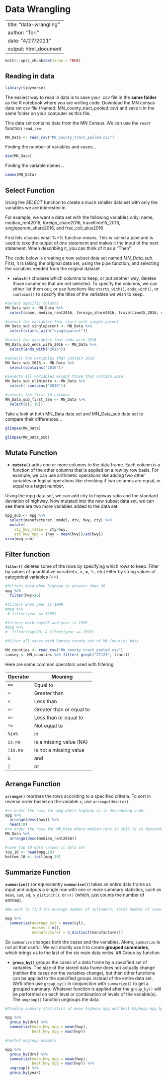 # Data Wrangling

---
title: "data-wrangling"
author: "Tori"
date: "4/27/2021"
output: html_document
---

```r
knitr::opts_chunk$set(echo = TRUE)
```

## Reading in data

```r
library(tidyverse)
```

The easiest way to read in data is to save your .csv file in the **same folder** as the R notebook where you are writing code. Download the MN census data set csv file (Named: MN_county_tract_pooled.csv) and save it in the same folder on your computer as this file. 

This data set contains data from the MN Census. We can use the `readr` function `read_csv`.

```r
MN_Data <- read_csv("MN_county_tract_pooled.csv")
```

Finding the number of variables and cases...

```r
dim(MN_Data)
```

Finding the variable names...
```r
names(MN_Data)
```

## Select Function

Using the *SELECT* function to create a much smaller data set with only the variables we are interested in. 

For example, we want a data set with the following variables only: name, median_rent2016, foreign_share2016, traveltime15_2016, singleparent_share2016, and frac_coll_plus2016

First lets discuss what %>% function means. This is called a pipe and is used to take the output of one statement and makes it the input of the next statement. When describing it, you can think of it as a "Then"

The code below is creating a new subset data set named *MN_Data_sub*. First, it is taking the original data set, using the pipe function, and selecting the variables needed from the original dataset. 

- **`select()`** chooses which columns to keep, or put another way, deletes those colummns that are not selected. To specify the columns, we can either list them out, or use functions like `starts_with()`, `ends_with()`, or `contains()` to specify the titles of the variables we wish to keep.

```r
#select specific columns
MN_Data_sub <- MN_Data %>% 
  select(name, median_rent2016, foreign_share2016, traveltime15_2016, singleparent_share2016, frac_coll_plus2016)

#select the variables that start with single parent
MN_Data_sub_singleparent <- MN_Data %>%
  select(starts_with("singleparent"))

#select the variables that ends with 2016
MN_Data_sub_ends_with_2016 <- MN_Data %>%
  select(ends_with("2016"))

#selects the variables that contain 2016
MN_Data_sub_2016 <- MN_Data %>%
  select(contains("2016"))

#selects all variables except those that contain 2016
MN_Data_sub_eliminate <- MN_Data %>%
  select(-contains("2016"))

#selects the first 10 columns
MN_Data_sub_first_ten <- MN_Data %>%
  select(c(1:10))

```


Take a look at both MN_Data data set and MN_Data_sub data set to compare their differences...

```r
glimpse(MN_Data)
```

```r
glimpse(MN_Data_sub)
```

## Mutate Function

- **`mutate()`** adds one or more columns to the data frame. Each column is a function of the other columns that is applied on a row by row basis. For example, we can use arithmetic operations like adding two other variables or logical operations like checking if two columns are equal, or equal to a target number.

Using the mpg data set, we can add city to highway ratio and the standard deviation of highway. Now mutated into the new subset data set, we can see there are two more variables added to the data set. 

```r
mpg_sub <- mpg %>% 
  select(manufacturer, model, drv, hwy, cty) %>% 
  mutate(
    cty_hwy_ratio = cty/hwy,
    std_hwy_mpg = (hwy - mean(hwy))/sd(hwy)) 
view(mpg_sub)
```

## Filter function

**`filter()`** deletes some of the rows by specifying which rows to keep.
Filter by values of quantitative variable(<, >, =, !=, etc) 
Filter by string values of categorical variables (==)


```r
#filters data when highway is greater than 20
mpg %>%
  filter(hwy>20)

#filters when year is 1999
#mpg %>%
 # filter(year == 1999)

#filters both hwy>20 and year is 1999
#mpg %>%
#  filter(hwy>20) & filter(year == 1999)

#filter all cases with Ramsey county out of MN_Counties data

MN_counties <- read_csv("MN_county_tract_pooled.csv")
ramsey <- MN_counties %>% filter( grepl("27123", tract))

```

Here are some common operators used with filtering

Operator  | Meaning
----------|--------
`==`      | Equal to
`>`       | Greater than
`<`       | Less than
`>=`      | Greater than or equal to
`<=`      | Less than or equal to
`!=`      | Not equal to
`%in%`    | in 
`is.na`   | is a missing value (NA)
`!is.na`  | is not a missing value
`&`       | and
`|`       | or

## Arrange Function

**`arrange()`** reorders the rows according to a specified criteria. To sort in reverse order based on the variable `x`, use `arrange(desc(x))`.

```r
#re order the rows for mpg where highway is in descending order
mpg %>%
  arrange(desc(hwy)) %>%
  head(10)
#re order the rows for MN_Data where median rent in 2016 is in descending order
MN_Data %>%
  arrange(desc(median_rent2016))

#save top 10 data values in data set
top_10 <- head(mpg,10)
bottom_10 <- tail(mpg,10)
```

## Summarize Function

**`summarize()`** (or equivalently **`summarise()`**) takes an entire data frame as input and outputs a single row with one or more summary statistics, such as `mean`, `sum`, `sd`, `n_distinct()`, or `n()` (which, just counts the number of entries). 

```r

#We want to find the average number of cylinders, total number of cases, and the number of unique manufacturers.

mpg %>%
  summarize(average_cyl = mean(cyl),
            ncases = n(),
            nmanufacturer = n_distinct(manufacturer))

```

So `summarize` changes both the cases and the variables. Alone, `summarize` is not all that useful. We will mostly use it to create **grouped summaries**, which brings us to the last of the six main data verbs.
## Group by function

- **`group_by()`** groups the cases of a data frame by a specified set of variables. The size of the stored data frame does not actually change (neither the cases nor the variables change), but then other functions can be applied to the specified groups instead of the entire data set. We'll often use `group_by()` in conjunction with `summarize()` to get a grouped summary. Whatever function is applied after the `group_by()` will be performed on each level or combination of levels of the variable(s). The `ungroup()` function ungroups the data.

```r
#Finding summary statistics of mean highway mpg and best highway mpg by separating them by drv.

mpg %>%
  group_by(drv) %>% 
  summarize(mean_hwy_mpg = mean(hwy),
            best_hwy_mpg = max(hwy))

#nested ungroup example

mpg %>%
  group_by(drv) %>% 
  summarize(mean_hwy_mpg = mean(hwy),
            best_hwy_mpg = max(hwy)) %>%
  ungroup() %>%
  group_by(year)

```

